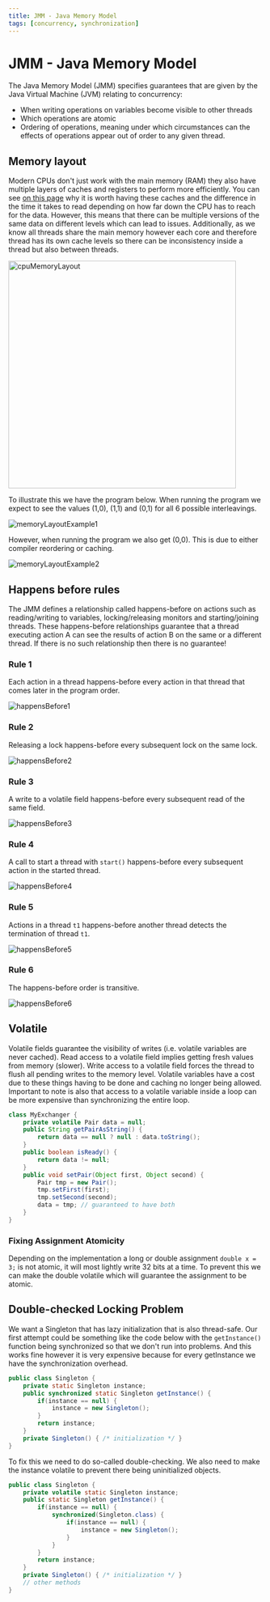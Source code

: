 ```yaml
---
title: JMM - Java Memory Model
tags: [concurrency, synchronization]
---
```


# JMM - Java Memory Model

The Java Memory Model (JMM) specifies guarantees that are given by the Java Virtual Machine (JVM) relating to concurrency:

- When writing operations on variables become visible to other threads
- Which operations are atomic
- Ordering of operations, meaning under which circumstances can the effects of operations appear out of order to any given thread.

## Memory layout

Modern CPUs don't just work with the main memory (RAM) they also have multiple layers of caches and registers to perform more efficiently. You can see [on this page](https://gist.github.com/hellerbarde/2843375) why it is worth having these caches and the difference in the time it takes to read depending on how far down the CPU has to reach for the data. However, this means that there can be multiple versions of the same data on different levels which can lead to issues. Additionally, as we know all threads share the main memory however each core and therefore thread has its own cache levels so there can be inconsistency inside a thread but also between threads.

<img src="/compSci/cpuMemoryLayout.png" alt="cpuMemoryLayout" width="450"/>

To illustrate this we have the program below. When running the program we expect to see the values (1,0), (1,1) and (0,1) for all 6 possible interleavings.

![memoryLayoutExample1](/compSci/memoryLayoutExample1.png)

However, when running the program we also get (0,0). This is due to either compiler reordering or caching.

![memoryLayoutExample2](/compSci/memoryLayoutExample2.png)

## Happens before rules

The JMM defines a relationship called happens-before on actions such as reading/writing to variables, locking/releasing monitors and starting/joining threads. These happens-before relationships guarantee that a thread executing action A can see the results of action B on the same or a different thread. If there is no such relationship then there is no guarantee!

### Rule 1

Each action in a thread happens-before every action in that thread that comes later in the program order.

![happensBefore1](/compSci/happensBefore1.png)

### Rule 2

Releasing a lock happens-before every subsequent lock on the same lock.

![happensBefore2](/compSci/happensBefore2.png)

### Rule 3

A write to a volatile field happens-before every subsequent read of the same field.

![happensBefore3](/compSci/happensBefore3.png)

### Rule 4

A call to start a thread with `start()` happens-before every subsequent action in the started thread.

![happensBefore4](/compSci/happensBefore4.png)

### Rule 5

Actions in a thread `t1` happens-before another thread detects the termination of thread `t1`.

![happensBefore5](/compSci/happensBefore5.png)

### Rule 6

The happens-before order is transitive.

![happensBefore6](/compSci/happensBefore6.png)

## Volatile

Volatile fields guarantee the visibility of writes (i.e. volatile variables are never cached). Read access to a volatile field implies getting fresh values from memory (slower). Write access to a volatile field forces the thread to flush all pending writes to the memory level. Volatile variables have a cost due to these things having to be done and caching no longer being allowed. Important to note is also that access to a volatile variable inside a loop can be more expensive than synchronizing the entire loop.

```java
class MyExchanger {
    private volatile Pair data = null;
    public String getPairAsString() {
        return data == null ? null : data.toString();
    }
    public boolean isReady() {
        return data != null;
    }
    public void setPair(Object first, Object second) {
        Pair tmp = new Pair();
        tmp.setFirst(first);
        tmp.setSecond(second);
        data = tmp; // guaranteed to have both
    }
}
```

### Fixing Assignment Atomicity

Depending on the implementation a long or double assignment `double x = 3;` is not atomic, it will most lightly write 32 bits at a time. To prevent this we can make the double volatile which will guarantee the assignment to be atomic.

## Double-checked Locking Problem

We want a Singleton that has lazy initialization that is also thread-safe. Our first attempt could be something like the code below with the `getInstance()` function being synchronized so that we don't run into problems. And this works fine however it is very expensive because for every getInstance we have the synchronization overhead.

```java
public class Singleton {
    private static Singleton instance;
    public synchronized static Singleton getInstance() {
        if(instance == null) {
            instance = new Singleton();
        }
        return instance;
    }
    private Singleton() { /* initialization */ }
}
```

To fix this we need to do so-called double-checking. We also need to make the instance volatile to prevent there being uninitialized objects.

```java
public class Singleton {
    private volatile static Singleton instance;
    public static Singleton getInstance() {
        if(instance == null) {
            synchronized(Singleton.class) {
                if(instance == null) {
                    instance = new Singleton();
                }
            }
        }
        return instance;
    }
    private Singleton() { /* initialization */ }
    // other methods
}
```
